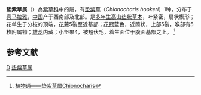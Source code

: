 {{Automatic Taxobox
| taxon = Chionocharis
| authority = 
}}

'''垫紫草属'''（{{lang|la|''Chionocharis''}}）為[[紫草科|紫草科]]中的屬，有[[垫紫草|垫紫草]]（''Chionocharis hookeri''）1种，分布于[[喜马拉雅|喜马拉雅]]，[[中国|中国]]产于西南部及北部。是[[多年生高山垫状草本|多年生高山垫状草本]]，叶紧密，扇状楔形；花单生于分枝的顶端，[[花萼|花萼]]5裂至近基部；[[花冠|花冠]]蓝色，近筒状，上部5裂，喉部有5枚附属物；[[雄蕊|雄蕊]]内藏；小坚果4，被短伏毛，着生面位于腹面基部之上。
<ref>[http://www.plant.ac.cn/latin/Boraginaceae/Chionocharis.htm 植物通——垫紫草属Chionocharis]{{dead link|date=2017年12月 |bot=InternetArchiveBot |fix-attempted=yes }}</ref>

==参考文献==
{{Reflist}}
{{Taxonbar}}
[[Category:紫草科|D]]
[[Category:垫紫草属|]]